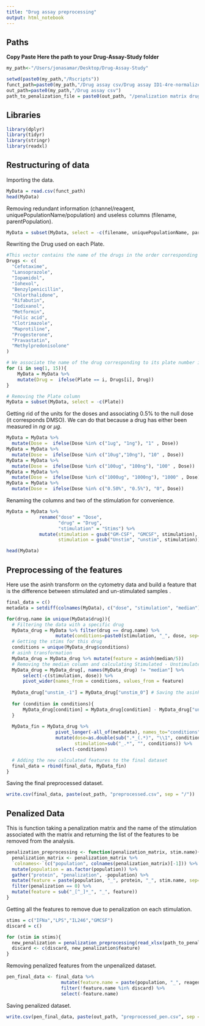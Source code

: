 ```yaml
---
title: "Drug assay preprocessing"
output: html_notebook
---
```


## Paths

**Copy Paste Here the path to your Drug-Assay-Study folder**

```r
my_path<-"/Users/jonasamar/Desktop/Drug-Assay-Study"
```

```r
setwd(paste0(my_path,"/Rscripts"))
funct_path=paste0(my_path,"/Drug assay csv/Drug assay ID1-4re-normalized&barcorded - Statistics - ID2P3 removed.csv")
out_path=paste0(my_path,"/Drug assay csv")
path_to_penalization_file = paste0(out_path, "/penalization matrix drug assay.xlsx")
```

## Libraries

```r
library(dplyr)
library(tidyr)
library(stringr)
library(readxl)
```

## Restructuring of data

Importing the data.

```r
MyData = read.csv(funct_path)
head(MyData)
```

Removing redundant information (channel/reagent, uniquePopulationName/population) and useless columns (filename, parentPopulation).

```r
MyData = subset(MyData, select = -c(filename, uniquePopulationName, parentPopulation, channel))
```

Rewriting the Drug used on each Plate.

```r
#This vector contains the name of the drugs in the order corresponding to the plate number they were tested
Drugs <- c( 
  "Cefotaxime",
  "Lansoprazole",
  "Iopamidol",
  "Iohexol",
  "Benzylpenicillin",
  "Chlorthalidone",
  "Rifabutin",
  "Iodixanol",
  "Metformin",
  "Folic acid",
  "Clotrimazole",
  "Maprotiline",
  "Progesterone",
  "Pravastatin",
  "Methylpredonisolone"
)

# We associate the name of the drug corresponding to its plate number in MyData
for (i in seq(1, 15)){
    MyData = MyData %>%
    mutate(Drug =  ifelse(Plate == i, Drugs[i], Drug))
}

# Removing the Plate column
MyData = subset(MyData, select = -c(Plate)) 
```

Getting rid of the units for the doses and associating 0.5% to the null dose (it corresponds DMSO).
We can do that because a drug has either been measured in $n g$ or $\mu g$.

```r
MyData = MyData %>%
  mutate(Dose =  ifelse(Dose %in% c("1ug", "1ng"), "1" , Dose))
MyData = MyData %>%
  mutate(Dose =  ifelse(Dose %in% c("10ug","10ng"), "10" , Dose))
MyData = MyData %>%
  mutate(Dose =  ifelse(Dose %in% c("100ug", "100ng"), "100" , Dose))
MyData = MyData %>%
  mutate(Dose =  ifelse(Dose %in% c("1000ug", "1000ng"), "1000" , Dose))
MyData = MyData %>%
  mutate(Dose =  ifelse(Dose %in% c("0.50%", "0.5%"), "0", Dose))
```

Renaming the columns and two of the stimulation for convenience.

```r
MyData = MyData %>% 
            rename("dose" = "Dose",
                   "drug" = "Drug",
                   "stimulation" = "Stims") %>%
            mutate(stimulation = gsub("GM-CSF", "GMCSF", stimulation),
                   stimulation = gsub("Unstim", "unstim", stimulation))
```

```r
head(MyData)
```

## Preprocessing of the features

Here use the asinh transform on the cytometry data and build a feature that is the difference between stimulated and un-stimulated samples .

```r
final_data = c()
metadata = setdiff(colnames(MyData), c("dose", "stimulation", "median"))

for(drug.name in unique(MyData$drug)){
  # Filtering the data with a specific drug
  MyData_drug = MyData %>% filter(drug == drug.name) %>%
                  mutate(conditions=paste0(stimulation, "_", dose, sep=""))
  # Getting the stims for this drug
  conditions = unique(MyData_drug$conditions)
  # asinh transformation
  MyData_drug = MyData_drug %>% mutate(feature = asinh(median/5))
  # Removing the median column and calculating Stimulated - Unstimulated_0
  MyData_drug = MyData_drug[, names(MyData_drug) != "median"] %>%
      select(-c(stimulation, dose)) %>%
      pivot_wider(names_from = conditions, values_from = feature)
  
  MyData_drug["unstim_-1"] = MyData_drug["unstim_0"] # Saving the asinh transform of unstim_0
  
  for (condition in conditions){
      MyData_drug[condition] = MyData_drug[condition] - MyData_drug["unstim_0"]
  }
  
  MyData_fin = MyData_drug %>% 
                  pivot_longer(-all_of(metadata), names_to="conditions",values_to="feature") %>%
                  mutate(dose=as.double(sub(".*_(.*)", "\\1", conditions)),
                         stimulation=sub("_.*", "", conditions)) %>%
                  select(-conditions)

  # Adding the new calculated features to the final dataset
  final_data = rbind(final_data, MyData_fin)
}
```

Saving the final preprocessed dataset.

```r
write.csv(final_data, paste(out_path, "preprocessed.csv", sep = "/"))
```

## Penalized Data

This is function taking a penalization matrix and the name of the stimulation associated with the matrix and returning the list of the features to be removed from the analysis.

```r
penalization_preprocessing <- function(penalization_matrix, stim.name){
  penalization_matrix <- penalization_matrix %>%
  `colnames<-`(c("population", colnames(penalization_matrix)[-1])) %>%
  mutate(population = as.factor(population)) %>%
  gather("protein", "penalization", -population) %>% 
  mutate(feature = paste(population, "_", protein, "_", stim.name, sep="")) %>% 
  filter(penalization == 0) %>%
  mutate(feature = sub("_[^_]*_", "_", feature))
}
```

Getting all the features to remove due to penalization on each stimulation.

```r
stims = c("IFNa","LPS","IL246","GMCSF")
discard = c()

for (stim in stims){
  new_penalization = penalization_preprocessing(read_xlsx(path_to_penalization_file, sheet = stim)[1:12], stim)
  discard <- c(discard, new_penalization$feature)
}
```

Removing penalized features from the unpenalized dataset.

```r
pen_final_data <- final_data %>%
                    mutate(feature.name = paste(population, "_", reagent, "_", stimulation, sep="")) %>%
                    filter(!feature.name %in% discard) %>%
                    select(-feature.name)
```

Saving penalized dataset.

```r
write.csv(pen_final_data, paste(out_path, "preprocessed_pen.csv", sep = "/"))
```

